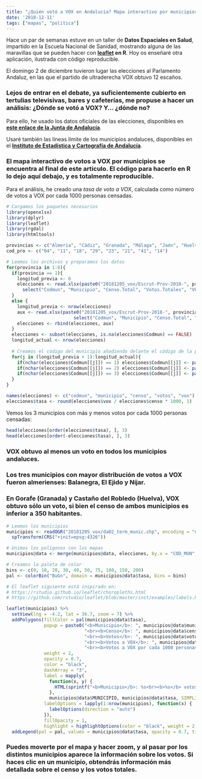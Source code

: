 ---
title: "¿Quién votó a VOX en Andalucía? Mapa interactivo por municipios"
date: '2018-12-11'
tags: ["mapas", "politica"]
---

Hace un par de semanas estuve en un taller de **Datos Espaciales en Salud**, impartido en la Escuela Nacional de Sanidad, mostrando alguna de las maravillas que se pueden hacer con **[leaflet](https://leafletjs.com) en R**. Hoy os enseñaré otra aplicación, ilustrada con código reproducible.

El domingo 2 de diciembre tuvieron lugar las elecciones al Parlamento Andaluz, en las que el partido de ultraderecha VOX obtuvo 12 escaños.

### Lejos de entrar en el debate, ya suficientemente cubierto en tertulias televisivas, bares y cafeterías, me propuse a hacer un análisis: ¿Dónde se votó a VOX? Y... ¿dónde no?

Para ello, he usado los datos oficiales de las elecciones, disponibles en **[este enlace de la Junta de Andalucía](https://www.resultadoseleccionesparlamentoandalucia2018.es/Inicio)**.

Usaré también las líneas límite de los municipios andaluces, disponibles en el **[Instituto de Estadística y Cartografía de Andalucía](https://www.juntadeandalucia.es/institutodeestadisticaycartografia)**.

### El mapa interactivo de votos a VOX por municipios se encuentra al final de este artículo. El código para hacerlo en R lo dejo aquí debajo, y es totalmente reproducible.

Para el análisis, he creado una *tasa de voto a VOX*, calculada como número de votos a VOX por cada 1000 personas censadas.

```{r, warning=FALSE, error=FALSE, message=FALSE}
# Cargamos los paquetes necesarios
library(openxlsx)
library(dplyr)
library(leaflet)
library(rgdal)
library(htmltools)
```


```{r}
provincias <- c("Almería", "Cádiz", "Granada", "Málaga", "Jaén", "Huelva", "Sevilla", "Córdoba")
cod_pro <- c("04", "11", "18", "29", "23", "21", "41", "14")

# Leemos los archivos y preparamos los datos
for(provincia in 1:8){
  if(provincia == 1){
    longitud_previa <- 0
    elecciones <- read.xlsx(paste0("20181205_vox/Escrut-Prov-2018-", provincias[[provincia]], ".xlsx"), sheet = "Municipios", colNames = TRUE) %>%
      select("Codmun", "Municipio", "Censo.Total", "Votos.Totales", "VOX")
  }
  else {
    longitud_previa <- nrow(elecciones)
    aux <- read.xlsx(paste0("20181205_vox/Escrut-Prov-2018-", provincias[[provincia]], ".xlsx"), sheet = "Municipios", colNames = TRUE) %>%
                         select("Codmun", "Municipio", "Censo.Total", "Votos.Totales", "VOX")
    elecciones <- rbind(elecciones, aux)              
  }
  elecciones <- subset(elecciones, is.na(elecciones$Codmun) == FALSE)
  longitud_actual <- nrow(elecciones)
  
  # Creamos el código del municipio añadiendo delante el código de la provincia
  for(j in (longitud_previa + 1):longitud_actual){
    if(nchar(elecciones$Codmun[[j]]) == 1) elecciones$Codmun[[j]] <- paste0(cod_pro[[provincia]], "00",  elecciones$Codmun[[j]])
    if(nchar(elecciones$Codmun[[j]]) == 2) elecciones$Codmun[[j]] <- paste0(cod_pro[[provincia]], "0" ,  elecciones$Codmun[[j]])
    if(nchar(elecciones$Codmun[[j]]) == 3) elecciones$Codmun[[j]] <- paste0(cod_pro[[provincia]],        elecciones$Codmun[[j]])
  }
}

names(elecciones) <- c("codmun", "municipio", "censo", "votos", "vox")
elecciones$tasa <- round(elecciones$vox / elecciones$censo * 1000, 1)
```

Vemos los 3 municipios con más y menos votos por cada 1000 personas censadas:
```{r}
head(elecciones[order(elecciones$tasa), ], 3)
head(elecciones[order(-elecciones$tasa), ], 3)
```

### VOX obtuvo al menos un voto en todos los municipios andaluces.

### Los tres municipios con mayor distribución de votos a VOX fueron almerienses: Balanegra, El Ejido y Níjar.

### En Gorafe (Granada) y Castaño del Robledo (Huelva), VOX obtuvo sólo un voto, si bien el censo de ambos municipios es inferior a 350 habitantes.

```{r, echo = T, results = 'hide'}
# Leemos los municipios
municipios <- readOGR("20181205_vox/da02_term_munic.shp", encoding = "utf8", use_iconv = TRUE) %>%
  spTransform(CRS("+init=epsg:4326"))
```

```{r}
# Unimos los polígonos con los mapas
municipios@data <- merge(municipios@data, elecciones, by.x = "COD_MUN", by.y = "codmun")

# Creamos la paleta de color
bins <- c(0, 10, 20, 30, 40, 50, 75, 100, 150, 200)
pal <- colorBin("BuGn", domain = municipios@data$tasa, bins = bins)

# El leaflet siguiente está inspirado en:
# https://rstudio.github.io/leaflet/choropleths.html
# https://github.com/rstudio/leaflet/blob/master/inst/examples/labels.R

leaflet(municipios) %>%
  setView(lng = -4.2, lat = 36.7, zoom = 7) %>%
  addPolygons(fillColor = pal(municipios@data$tasa),
              popup = paste0("<b>Municipio</b>: ", municipios@data$municipio,
                             "<br><b>Censo</b>: ", municipios@data$censo,
                             "<br><b>Votos</b>: ", municipios@data$votos,
                             "<br><b>Votos a VOX</b>: ", municipios@data$vox,
                             "<br><b>Votos a VOX por cada 1000 personas censadas</b>: ", municipios@data$tasa),
              weight = 2,
              opacity = 0.7,
              color = "black",
              dashArray = "3",
              label = mapply(
                function(x, y) {
                  HTML(sprintf("<b>Municipio</b>: %s<br><b>%s</b> votos a VOX por cada 1000 personas censadas<br><em>Haz clic para obtener más información</em>", htmlEscape(x), htmlEscape(y)))
                },
                municipios@data$MUNICIPIO, municipios@data$tasa, SIMPLIFY = F),
              labelOptions = lapply(1:nrow(municipios), function(x) {
                labelOptions(direction = "auto")
              }),
              fillOpacity = 1,
              highlight = highlightOptions(color = "black", weight = 2, dashArray = 2, fillOpacity = 0.7)) %>%
  addLegend(pal = pal, values = municipios@data$tasa, opacity = 0.7, title = "Votos a VOX por cada <br>1.000 personas censadas", position = "bottomright")
```

### **Puedes moverte por el mapa y hacer zoom, y al pasar por los distintos municipios aparece la información sobre los votos. Si haces clic en un municipio, obtendrás información más detallada sobre el censo y los votos totales.**